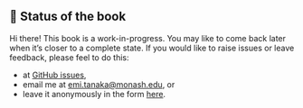 
::: {.callout-caution icon=false}

## 📖 Status of the book

Hi there! This book is a work-in-progress. You may like to come back later when it's closer to a complete state. If you would like to raise issues or leave feedback, please feel to do this:

- at [GitHub issues](https://github.com/emitanaka/edibble-book/issues), 
- email me at [emi.tanaka@monash.edu](mailto:emi.tanaka@monash.edu), or 
- leave it anonymously in the form [here](https://docs.google.com/forms/d/e/1FAIpQLSfMkZ2uxjFce0u5zFBEeEo6_P6Nnkk0ShnCI9LZNmv__EY8vw/viewform?usp=sf_link).

:::